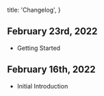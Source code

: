 
  title: 'Changelog',
}


## February 23rd, 2022

- Getting Started

## February 16th, 2022

- Initial Introduction
